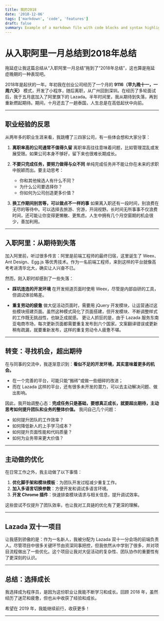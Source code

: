 ```yaml
---
title: 我的2018
date: '2018-12-06'
tags: ['markdown', 'code', 'features']
draft: false
summary: Example of a markdown file with code blocks and syntax highlighting
---
```

# 从入职阿里一月总结到2018年总结

拖延症让我这篇总结从“入职阿里一月总结”拖到了“2018年总结”，这也算是拖延症晚期的一种表现吧。

2018年是起伏的一年。年初我在创业公司经历了一个月的 **9116（早九晚十一，一周六天）** 模式，开发了小程序，随后离职，从广州回到深圳。在经历了多轮面试后，我于五月底加入了阿里旗下的 Lazada。半年时间里，我从期待到失落，再到重新燃起期待。期间，十月还去了一趟泰国，人生总是在高低起伏中向前。

---

## 职业经验的反思

从两年多的职业生涯来看，我跳槽了三四家公司，有一些体会想和大家分享：

1. **离职率高的公司通常不值得久留**
   离职率高往往意味着问题，比如管理混乱或发展受限。如果公司本身不够好，留下来也很难长期成长。

2. **不要只完成任务，要努力做得与众不同**
   单纯完成任务并不能让你在未来的求职中脱颖而出。要主动思考：
   - 你和其他候选人有什么不同？
   - 为什么公司要选择你？
   - 你如何为公司创造更多价值？

3. **换工作期间别苦等，可以做点不一样的事**
   如果离入职还有一段时间，别浪费在无尽的等待中。可以选择去旅游、穷游，开阔视野。长时间无所事事不仅浪费时间，还可能让你变得更懒散、更焦虑。人生中拥有几个月空窗期的机会很少，善加利用。

---

## 入职阿里：从期待到失落

加入阿里前，听过很多传言：阿里是前端工程师的最终归宿，这里诞生了 Weex、Ant Design、Egg.js 等优秀技术。作为一名前端工程师，来到这样的平台就像高考考进清华北大，确实让人兴奋不已。

然而，刚入职时却感到了一些失落：
- **踩坑连连的开发环境**
  在开发频道页面时使用 Weex，尽管是内部自研的工具，但调试体验略差。

- **重复劳动的疲惫**
  做大促活动页面时，需要用 jQuery 开发模块，让运营通过这些模块搭建页面。虽然这种模式简化了页面搭建，但开发模块、不断调整样式的工作既无挑战性，也缺乏成就感。
  更让人抓狂的是，由于 Lazada 服务东南亚电商市场，每次更新页面都需要重复发布到六个国家。文案翻译错误或更新稍有疏漏，就要重新发布，这样的重复劳动令人疲惫不堪。

---

## 转变：寻找机会，超出期待

在与同事的交流中，我逐渐意识到：**看似不足的开发环境，其实意味着更多的机会。**
- 在一个完善的平台，可能只能“搬砖”或做一些细碎的改进；
- 而在 Lazada 这样的平台，还有很多未开发的潜力，可以去主动解决问题、做出影响。

因此，我开始调整心态：**完成任务只是基础，要想真正成长，就要超出期待，主动思考如何提升团队和业务的整体价值。**
我问自己几个问题：
- 如何提升团队的工作效率？
- 如何降低新人的上手学习成本？
- 如何提升页面性能和代码质量？
- 如何为业务带来更大价值？

---

## 主动做的优化

在日常工作之外，我主动做了以下事情：
1. **优化脚手架和模块模板**：为团队开发过程减少重复工作。
2. **加入多语言切换参数**：方便开发和调试多语言环境。
3. **开发 Chrome 插件**：快速排查模块请求与相关信息，提升调试效率。

这些尝试不仅提升了团队效率，也让我对工具链的优化有了更深的理解。

---

## Lazada 双十一项目

让我感到骄傲的是：作为一名新人，我被分配为 Lazada 双十一分会场的前端负责人。尽管项目中很多关键环节由资深同事把控，但我依然从中学到了很多，并对项目流程做出了一些优化。这个项目让我对大促活动的复杂性、团队协作的重要性有了更深刻的认识。

---

## 总结：选择成长

我选择成为程序员，是因为这份职业让我能不断学习和成长。回顾 2018 年，虽然经历了迷茫和疲惫，但也从中收获了经验和成长。

希望在 2019 年，我能继续前行，收获更多！

---